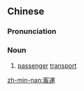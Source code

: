 {{also|客运}}
==Chinese==
{{zh-forms|s=客运}}

===Pronunciation===
{{zh-pron
|m=kèyùn
|c=haak3 wan6
|mn=kheh-ūn
|cat=n
}}

===Noun===
{{zh-noun}}
# [[passenger]] [[transport]]

[[zh-min-nan:客運]]